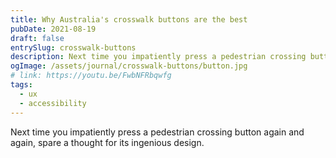 ```yaml
---
title: Why Australia's crosswalk buttons are the best
pubDate: 2021-08-19
draft: false
entrySlug: crosswalk-buttons
description: Next time you impatiently press a pedestrian crossing button again and again, spare a thought for its ingenious design.
ogImage: /assets/journal/crosswalk-buttons/button.jpg
# link: https://youtu.be/FwbNFRbqwfg
tags:
  - ux
  - accessibility
---
```


Next time you impatiently press a pedestrian crossing button again and again, spare a thought for its ingenious design.


<Youtube id="FwbNFRbqwfg" className="wide-video" />
